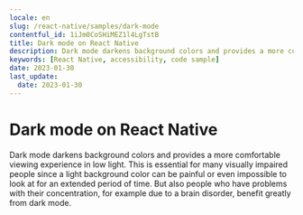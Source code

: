 ```yaml
---
locale: en
slug: /react-native/samples/dark-mode
contentful_id: 1iJm0CoSHiMEZ1l4LgTstB
title: Dark mode on React Native
description: Dark mode darkens background colors and provides a more comfortable viewing experience in low light.
keywords: [React Native, accessibility, code sample]
date: 2023-01-30
last_update:
  date: 2023-01-30
---
```


# Dark mode on React Native

Dark mode darkens background colors and provides a more comfortable viewing experience in low light. This is essential for many visually impaired people since a light background color can be painful or even impossible to look at for an extended period of time. But also people who have problems with their concentration, for example due to a brain disorder, benefit greatly from dark mode.

<CodeSample id="screen-dark-mode" locale="en" platform="react native"/>
